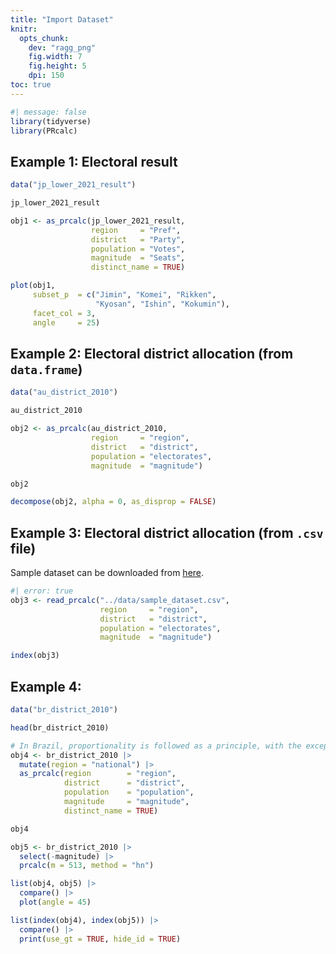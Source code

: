 ```yaml
---
title: "Import Dataset"
knitr: 
  opts_chunk: 
    dev: "ragg_png"
    fig.width: 7
    fig.height: 5
    dpi: 150
toc: true
---
```


```r
#| message: false
library(tidyverse)
library(PRcalc)
```

## Example 1: Electoral result

```r
data("jp_lower_2021_result")

jp_lower_2021_result

obj1 <- as_prcalc(jp_lower_2021_result,
                  region     = "Pref",
                  district   = "Party",
                  population = "Votes",
                  magnitude  = "Seats",
                  distinct_name = TRUE)

plot(obj1, 
     subset_p  = c("Jimin", "Komei", "Rikken", 
                   "Kyosan", "Ishin", "Kokumin"),
     facet_col = 3,
     angle     = 25)
```

## Example 2: Electoral district allocation (from `data.frame`)

```r
data("au_district_2010")

au_district_2010

obj2 <- as_prcalc(au_district_2010,
                  region     = "region",
                  district   = "district",
                  population = "electorates",
                  magnitude  = "magnitude")

obj2

decompose(obj2, alpha = 0, as_disprop = FALSE)
```

## Example 3: Electoral district allocation (from `.csv` file)

Sample dataset can be downloaded from [here](../data/sample_dataset.csv).

```r
#| error: true
obj3 <- read_prcalc("../data/sample_dataset.csv",
                    region     = "region",
                    district   = "district",
                    population = "electorates",
                    magnitude  = "magnitude")

index(obj3)
```

## Example 4: 

```r
data("br_district_2010")

head(br_district_2010)

# In Brazil, proportionality is followed as a principle, with the exception that there should be a minimum of eight (8) members and a maximum of seventy (70) members per state. (source: Wikipedia) 
obj4 <- br_district_2010 |> 
  mutate(region = "national") |> 
  as_prcalc(region        = "region",
            district      = "district",
            population    = "population",
            magnitude     = "magnitude",
            distinct_name = TRUE)

obj4

obj5 <- br_district_2010 |> 
  select(-magnitude) |> 
  prcalc(m = 513, method = "hn")

list(obj4, obj5) |> 
  compare() |> 
  plot(angle = 45)

list(index(obj4), index(obj5)) |> 
  compare() |> 
  print(use_gt = TRUE, hide_id = TRUE)
```
